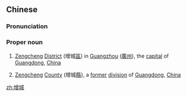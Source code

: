 ==Chinese==
{{zh-forms|[[expand]]ing<br>[[increasing]]|{{nowrap|([[walled]]) [[city]]}}}}
{{wikipedia|Zengcheng District}}
===Pronunciation===
{{zh-pron
|m=	Zēngchéng
|cat=pn
}}
===Proper noun===
{{zh-proper noun}}
# {{lb|zh|geography}} [[Zengcheng]] [[district|District]] (增城[[區]]) in [[Guangzhou]] ([[廣州]]), the [[capital]] of [[Guangdong]], [[China]]
# {{lb|zh|historical|_|geography}} [[Zengcheng]] [[county|County]] (增城[[縣]]), a [[former]] [[division]] of [[Guangdong]], [[China]]

[[zh:增城]]